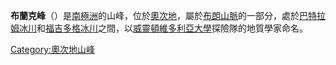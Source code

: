 '''布蘭克峰'''（{{lang-en|Blank Peaks}}）是[[南極洲|南極洲]]的山峰，位於[[奧次地|奧次地]]，屬於[[布朗山脈_(奧次地)|布朗山脈]]的一部分，處於[[巴特拉姆冰川|巴特拉姆冰川]]和[[福吉多格冰川|福吉多格冰川]]之間，以[[威靈頓維多利亞大學|威靈頓維多利亞大學]]探險隊的地質學家命名。

{{coord|79|46|S|158|42|E|display=title|type:mountain}}

{{DEFAULTSORT:Blank Peaks}}
[[Category:奧次地山峰|Category:奧次地山峰]]


{{OatesLand-geo-stub}}